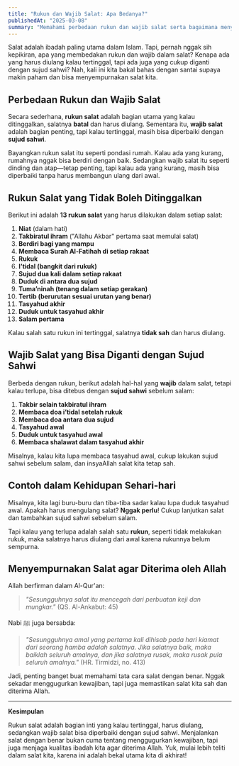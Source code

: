 ```yaml
---
title: "Rukun dan Wajib Salat: Apa Bedanya?"
publishedAt: "2025-03-08"
summary: "Memahami perbedaan rukun dan wajib salat serta bagaimana menyempurnakan ibadah agar diterima oleh Allah."
---
```


Salat adalah ibadah paling utama dalam Islam. Tapi, pernah nggak sih kepikiran, apa yang membedakan rukun dan wajib dalam salat? Kenapa ada yang harus diulang kalau tertinggal, tapi ada juga yang cukup diganti dengan sujud sahwi? Nah, kali ini kita bakal bahas dengan santai supaya makin paham dan bisa menyempurnakan salat kita.

## Perbedaan Rukun dan Wajib Salat  

Secara sederhana, **rukun salat** adalah bagian utama yang kalau ditinggalkan, salatnya **batal** dan harus diulang. Sementara itu, **wajib salat** adalah bagian penting, tapi kalau tertinggal, masih bisa diperbaiki dengan **sujud sahwi**.  

Bayangkan rukun salat itu seperti pondasi rumah. Kalau ada yang kurang, rumahnya nggak bisa berdiri dengan baik. Sedangkan wajib salat itu seperti dinding dan atap—tetap penting, tapi kalau ada yang kurang, masih bisa diperbaiki tanpa harus membangun ulang dari awal.

## Rukun Salat yang Tidak Boleh Ditinggalkan  

Berikut ini adalah **13 rukun salat** yang harus dilakukan dalam setiap salat:

1. **Niat** (dalam hati)  
2. **Takbiratul ihram** ("Allahu Akbar" pertama saat memulai salat)  
3. **Berdiri bagi yang mampu**  
4. **Membaca Surah Al-Fatihah di setiap rakaat**  
5. **Rukuk**  
6. **I’tidal (bangkit dari rukuk)**  
7. **Sujud dua kali dalam setiap rakaat**  
8. **Duduk di antara dua sujud**  
9. **Tuma’ninah (tenang dalam setiap gerakan)**  
10. **Tertib (berurutan sesuai urutan yang benar)**  
11. **Tasyahud akhir**  
12. **Duduk untuk tasyahud akhir**  
13. **Salam pertama**  

Kalau salah satu rukun ini tertinggal, salatnya **tidak sah** dan harus diulang.

## Wajib Salat yang Bisa Diganti dengan Sujud Sahwi  

Berbeda dengan rukun, berikut adalah hal-hal yang **wajib** dalam salat, tetapi kalau terlupa, bisa ditebus dengan **sujud sahwi** sebelum salam:

1. **Takbir selain takbiratul ihram**  
2. **Membaca doa i’tidal setelah rukuk**  
3. **Membaca doa antara dua sujud**  
4. **Tasyahud awal**  
5. **Duduk untuk tasyahud awal**  
6. **Membaca shalawat dalam tasyahud akhir**  

Misalnya, kalau kita lupa membaca tasyahud awal, cukup lakukan sujud sahwi sebelum salam, dan insyaAllah salat kita tetap sah.

## Contoh dalam Kehidupan Sehari-hari  

Misalnya, kita lagi buru-buru dan tiba-tiba sadar kalau lupa duduk tasyahud awal. Apakah harus mengulang salat? **Nggak perlu**! Cukup lanjutkan salat dan tambahkan sujud sahwi sebelum salam.  

Tapi kalau yang terlupa adalah salah satu **rukun**, seperti tidak melakukan rukuk, maka salatnya harus diulang dari awal karena rukunnya belum sempurna.

## Menyempurnakan Salat agar Diterima oleh Allah  

Allah berfirman dalam Al-Qur'an:  

> *"Sesungguhnya salat itu mencegah dari perbuatan keji dan mungkar."* (QS. Al-Ankabut: 45)  

Nabi ﷺ juga bersabda:  

> *"Sesungguhnya amal yang pertama kali dihisab pada hari kiamat dari seorang hamba adalah salatnya. Jika salatnya baik, maka baiklah seluruh amalnya, dan jika salatnya rusak, maka rusak pula seluruh amalnya."* (HR. Tirmidzi, no. 413)  

Jadi, penting banget buat memahami tata cara salat dengan benar. Nggak sekadar menggugurkan kewajiban, tapi juga memastikan salat kita sah dan diterima Allah.  

---

**Kesimpulan**  

Rukun salat adalah bagian inti yang kalau tertinggal, harus diulang, sedangkan wajib salat bisa diperbaiki dengan sujud sahwi. Menjalankan salat dengan benar bukan cuma tentang menggugurkan kewajiban, tapi juga menjaga kualitas ibadah kita agar diterima Allah. Yuk, mulai lebih teliti dalam salat kita, karena ini adalah bekal utama kita di akhirat!